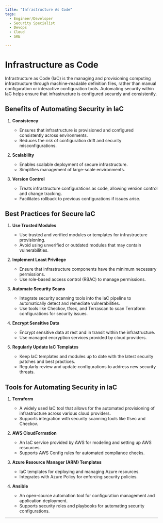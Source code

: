 ```yaml
---
title: "Infrastructure As Code"
tags:
  - Engineer/Developer
  - Security Specialist
  - Devops
  - Cloud
  - SRE

---
```



<TagProvider>
<TagFilter />

# Infrastructure as Code

<TagList tags={frontmatter.tags} />
<AttributionList contributors={frontmatter.contributors} />

Infrastructure as Code (IaC) is the managing and provisioning computing infrastructure through machine-readable definition files, rather than manual  configuration or interactive configuration tools. Automating security within IaC helps ensure that infrastructure is configured securely and consistently.

## Benefits of Automating Security in IaC

1. **Consistency**
   - Ensures that infrastructure is provisioned and configured consistently across environments.
   - Reduces the risk of configuration drift and security misconfigurations.

2. **Scalability**
   - Enables scalable deployment of secure infrastructure.
   - Simplifies management of large-scale environments.

3. **Version Control**
   - Treats infrastructure configurations as code, allowing version control and change tracking.
   - Facilitates rollback to previous configurations if issues arise.

## Best Practices for Secure IaC

1. **Use Trusted Modules**
   - Use trusted and verified modules or templates for infrastructure provisioning.
   - Avoid using unverified or outdated modules that may contain vulnerabilities.

2. **Implement Least Privilege**
   - Ensure that infrastructure components have the minimum necessary permissions.
   - Use role-based access control (RBAC) to manage permissions.

3. **Automate Security Scans**
   - Integrate security scanning tools into the IaC pipeline to automatically detect and remediate vulnerabilities.
   - Use tools like Checkov, tfsec, and Terrascan to scan Terraform configurations for security issues.

4. **Encrypt Sensitive Data**
   - Encrypt sensitive data at rest and in transit within the infrastructure.
   - Use managed encryption services provided by cloud providers.

5. **Regularly Update IaC Templates**
   - Keep IaC templates and modules up to date with the latest security patches and best practices.
   - Regularly review and update configurations to address new security threats.

## Tools for Automating Security in IaC

1. **Terraform**
   - A widely used IaC tool that allows for the automated provisioning of infrastructure across various cloud providers.
   - Supports integration with security scanning tools like tfsec and Checkov.

2. **AWS CloudFormation**
   - An IaC service provided by AWS for modeling and setting up AWS resources.
   - Supports AWS Config rules for automated compliance checks.

3. **Azure Resource Manager (ARM) Templates**
   - IaC templates for deploying and managing Azure resources.
   - Integrates with Azure Policy for enforcing security policies.

4. **Ansible**
   - An open-source automation tool for configuration management and application deployment.
   - Supports security roles and playbooks for automating security configurations.

---

</TagProvider>
<ContributeFooter />
